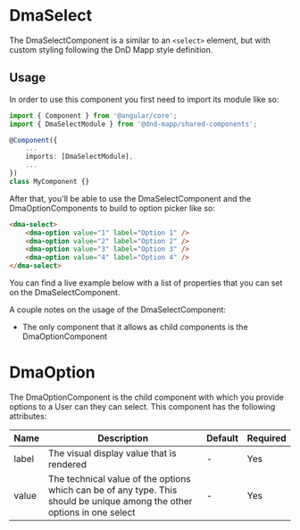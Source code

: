 
<Meta of={DmaSelectStories} />

# DmaSelect

The DmaSelectComponent is a similar to an `<select>` element, but with custom styling following the DnD Mapp style
definition.

## Usage

In order to use this component you first need to import its module like so:

```typescript
import { Component } from '@angular/core';
import { DmaSelectModule } from '@dnd-mapp/shared-components';

@Component({
    ...
    imports: [DmaSelectModule],
    ...
})
class MyComponent {}
```

After that, you'll be able to use the DmaSelectComponent and the DmaOptionComponents to build to option picker like so:

```html
<dma-select>
    <dma-option value="1" label="Option 1" />
    <dma-option value="2" label="Option 2" />
    <dma-option value="3" label="Option 3" />
    <dma-option value="4" label="Option 4" />
</dma-select>
```

You can find a live example below with a list of properties that you can set on the DmaSelectComponent.

<Canvas of={DmaSelectStories.Common} />
<Controls of={DmaSelectStories.Common} />

A couple notes on the usage of the DmaSelectComponent:

- The only component that it allows as child components is the DmaOptionComponent

# DmaOption

The DmaOptionComponent is the child component with which you provide options to a User can they can select. This
component has the following attributes:

<table>
    <thead>
        <tr>
            <th>Name</th>
            <th>Description</th>
            <th>Default</th>
            <th>Required</th>
        </tr>
    </thead>
    <tbody>
        <tr>
            <td>label</td>
            <td>The visual display value that is rendered</td>
            <td>-</td>
            <td>Yes</td>
        </tr>
        <tr>
            <td>value</td>
            <td>The technical value of the options which can be of any type. This should be unique among the other options in one select</td>
            <td>-</td>
            <td>Yes</td>
        </tr>
    </tbody>
</table>
